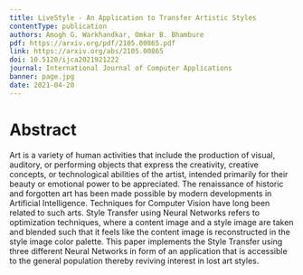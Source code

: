 ```yaml
---
title: LiveStyle - An Application to Transfer Artistic Styles
contentType: publication
authors: Amogh G. Warkhandkar, Omkar B. Bhambure
pdf: https://arxiv.org/pdf/2105.00865.pdf
link: https://arxiv.org/abs/2105.00865
doi: 10.5120/ijca2021921222
journal: International Journal of Computer Applications
banner: page.jpg
date: 2021-04-20
---
```


# Abstract

Art is a variety of human activities that include the production of visual, auditory, or performing objects that express the creativity, creative concepts, or technological abilities of the artist, intended primarily for their beauty or emotional power to be appreciated. The renaissance of historic and forgotten art has been made possible by modern developments in Artificial Intelligence. Techniques for Computer Vision have long been related to such arts. Style Transfer using Neural Networks refers to optimization techniques, where a content image and a style image are taken and blended such that it feels like the content image is reconstructed in the style image color palette. This paper implements the Style Transfer using three different Neural Networks in form of an application that is accessible to the general population thereby reviving interest in lost art styles.
